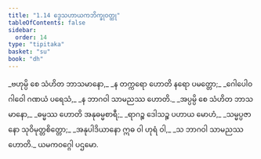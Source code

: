 ```yaml
---
title: "1.14 ဒွေသဟာယကဘိက္ခုဝတ္ထု"
tableOfContents: false
sidebar:
  order: 14
type: "tipitaka"
basket: "su"
book: "dh"
---
```



<DynamicBreadcrumb />

<Division number="19" book="dh" e="ch" v="18" p="15">

<Paragraph number="20" type="verses" book="dh">
_ဗဟုမ္ပိ စေ သံဟိတ ဘာသမာနော,_  
_န တက္ကရော ဟောတိ နရော ပမတ္တော;_  
_ဂေါပေါဝ ဂါဝေါ ဂဏယံ ပရေသံ,_  
_န ဘာဂဝါ သာမညဿ ဟောတိ._  

</Paragraph>

</Division>
<Division number="20" book="dh" e="ch" v="18" p="16">

<Paragraph number="21" type="verses" book="dh">
_အပ္ပမ္ပိ စေ သံဟိတ ဘာသမာနော,_  
_ဓမ္မဿ ဟောတိ အနုဓမ္မစာရီ;_  
_ရာဂဉ္စ ဒေါသဉ္စ ပဟာယ မောဟံ,_  
_သမ္မပ္ပဇာနော သုဝိမုတ္တစိတ္တော;_  
_အနုပါဒိယာနော ဣဓ ဝါ ဟုရံ ဝါ,_  
_သ ဘာဂဝါ သာမညဿ ဟောတိ._  


</Paragraph>
</Division>

<Paragraph number="22" type="center" book="dh">
ယမကဝဂ္ဂေါ ပဌမော.
</Paragraph>